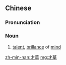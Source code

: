 {{also|才华}}
==Chinese==
{{zh-forms|s=才华}}

===Pronunciation===
{{zh-pron
|m=cáihuá
|c=coi4 waa4
|h=pfs=chhòi-fà
|mn=châi-hôa
|cat=n
}}

===Noun===
{{zh-noun}}

# [[talent]], [[brillance]] of [[mind]]

[[zh-min-nan:才華]]
[[mg:才華]]